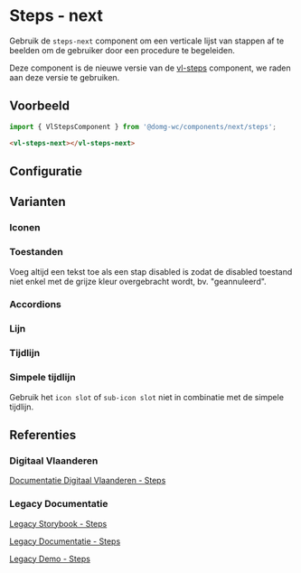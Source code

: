 
# Steps - next

Gebruik de `steps-next` component om een verticale lijst van stappen af te beelden om de gebruiker door een procedure te begeleiden.<br/>

Deze component is de nieuwe versie van de [vl-steps](/docs/components-steps--documentatie) component, we raden aan deze versie te gebruiken.

## Voorbeeld

```js
import { VlStepsComponent } from '@domg-wc/components/next/steps';
```

```html
<vl-steps-next></vl-steps-next>
```

<Canvas of={VlStepsStories.StepsDefault} />


## Configuratie

<ArgTypes of={VlStepsStories.StepsDefault} />


## Varianten

### Iconen

<Canvas of={VlStepsStories.StepsIcons} />

### Toestanden

Voeg altijd een tekst toe als een stap disabled is zodat de disabled toestand niet enkel met de grijze kleur
overgebracht wordt, bv. "geannuleerd".

<Canvas of={VlStepsStories.StepsStates} />

### Accordions

<Canvas of={VlStepsStories.StepsAccordions} />

### Lijn

<Canvas of={VlStepsStories.StepsLine} />

### Tijdlijn

<Canvas of={VlStepsStories.StepsTimeline} />

### Simpele tijdlijn

Gebruik het `icon slot` of `sub-icon slot` niet in combinatie met de simpele tijdlijn.

<Canvas of={VlStepsStories.StepsSimpleTimeline} />


## Referenties

### Digitaal Vlaanderen

[Documentatie Digitaal Vlaanderen - Steps](https://overheid.vlaanderen.be/webuniversum/v3/documentation/components/vl-ui-steps)

### Legacy Documentatie

[Legacy Storybook - Steps](https://webcomponenten.omgeving.vlaanderen.be/storybook/?path=/docs/legacy-vl-steps--default)

[Legacy Documentatie - Steps](https://webcomponenten.omgeving.vlaanderen.be/doc/VlSteps.html)

[Legacy Demo - Steps](https://webcomponenten.omgeving.vlaanderen.be/demo/vl-steps.html)

